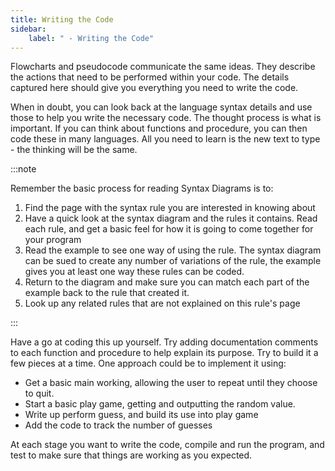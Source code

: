 ```yaml
---
title: Writing the Code
sidebar:
    label: " - Writing the Code"
---
```


Flowcharts and pseudocode communicate the same ideas. They describe the actions that need to be performed within your code. The details captured here should give you everything you need to write the code.

When in doubt, you can look back at the language syntax details and use those to help you write the necessary code. The thought process is what is important. If you can think about functions and procedure, you can then code these in many languages. All you need to learn is the new text to type - the thinking will be the same.

:::note

Remember the basic process for reading Syntax Diagrams is to:

1. Find the page with the syntax rule you are interested in knowing about
2. Have a quick look at the syntax diagram and the rules it contains. Read each rule, and get a basic feel for how it is going to come together for your program
3. Read the example to see one way of using the rule. The syntax diagram can be sued to create any number of variations of the rule, the example gives you at least one way these rules can be coded.
4. Return to the diagram and make sure you can match each part of the example back to the rule that created it.
5. Look up any related rules that are not explained on this rule's page

:::

Have a go at coding this up yourself. Try adding documentation comments to each function and procedure to help explain its purpose. Try to build it a few pieces at a time. One approach could be to implement it using:

- Get a basic main working, allowing the user to repeat until they choose to quit.
- Start a basic play game, getting and outputting the random value.
- Write up perform guess, and build its use into play game
- Add the code to track the number of guesses

At each stage you want to write the code, compile and run the program, and test to make sure that things are working as you expected.
